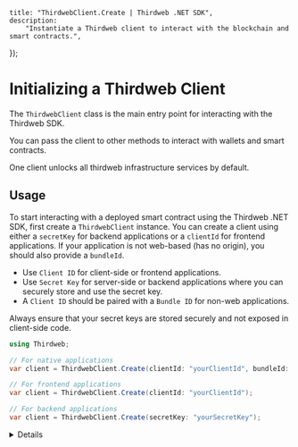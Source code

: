 
	title: "ThirdwebClient.Create | Thirdweb .NET SDK",
	description:
		"Instantiate a Thirdweb client to interact with the blockchain and smart contracts.",
});

# Initializing a Thirdweb Client

The `ThirdwebClient` class is the main entry point for interacting with the Thirdweb SDK.

You can pass the client to other methods to interact with wallets and smart contracts.

One client unlocks all thirdweb infrastructure services by default.

## Usage

To start interacting with a deployed smart contract using the Thirdweb .NET SDK, first create a `ThirdwebClient` instance. You can create a client using either a `secretKey` for backend applications or a `clientId` for frontend applications. If your application is not web-based (has no origin), you should also provide a `bundleId`.

<Callout variant='info' title="Choosing between clientId and secretKey">

- Use `Client ID` for client-side or frontend applications.
- Use `Secret Key` for server-side or backend applications where you can securely store and use the secret key.
- A `Client ID` should be paired with a `Bundle ID` for non-web applications.

Always ensure that your secret keys are stored securely and not exposed in client-side code.

</Callout>

```csharp
using Thirdweb;

// For native applications
var client = ThirdwebClient.Create(clientId: "yourClientId", bundleId: "yourBundleId");

// For frontend applications
var client = ThirdwebClient.Create(clientId: "yourClientId");

// For backend applications
var client = ThirdwebClient.Create(secretKey: "yourSecretKey");
```

<Details summary="Configuration">

### clientId (optional)

The client ID associated with your thirdweb dashboard API Key.

### secretKey (optional)

The secret key associated with your thirdweb dashboard API Key.

### bundleId (optional)

The bundle ID associated with your thirdweb dashboard API Key. Required for non-web applications and paired with the client ID.

### fetchTimeoutOptions (optional)

Options for configuring timeouts for fetching data. Useful for fine-tuning request performance.

```csharp
// You can choose to override default timeout values for storage, rpc, and other requests.
TimeoutOptions(int? storage = null, int? rpc = null, int? other = null)
```

</Details>

